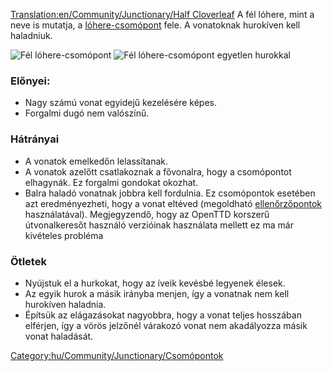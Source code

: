 [[Translation:en/Community/Junctionary/Half Cloverleaf]]
{{hu/Community/Junctionary/Csomópontmenü}}
A fél lóhere, mint a neve is mutatja, a [[hu/Community/Junctionary/Csomópont/Lóhere|lóhere-csomópont]] fele. A vonatoknak hurokíven kell haladniuk.

[[File:en/Community/Junctionary/3way halfcloverleaf.png|none|frame|Fél lóhere-csomópont]]
[[File:en/Community/Junctionary/3way modhclover.png|none|frame|Fél lóhere-csomópont egyetlen hurokkal]]

===Előnyei:===
*Nagy számú vonat egyidejű kezelésére képes.
*Forgalmi dugó nem valószínű.

===Hátrányai===
*A vonatok emelkedőn lelassítanak.
*A vonatok azelőtt csatlakoznak a fővonalra, hogy a csomópontot elhagynák. Ez forgalmi gondokat okozhat.
*Balra haladó vonatnak jobbra kell fordulnia. Ez csomópontok esetében azt eredményezheti, hogy a vonat eltéved (megoldható [[hu/Manual/Ellenőrzőpontok|ellenőrzőpontok]] használatával). Megjegyzendő, hogy az OpenTTD korszerű útvonalkeresőt használó verzióinak használata mellett ez ma már kivételes probléma

===Ötletek===
*Nyújstuk el a hurkokat, hogy az íveik kevésbé legyenek élesek.
*Az egyik hurok a másik irányba menjen, így a vonatnak nem kell hurokíven haladnia.
*Építsük az elágazásokat nagyobbra, hogy a vonat teljes hosszában elférjen, így a vörös jelzőnél várakozó vonat nem akadályozza másik vonat haladását.

[[Category:hu/Community/Junctionary/Csomópontok]]